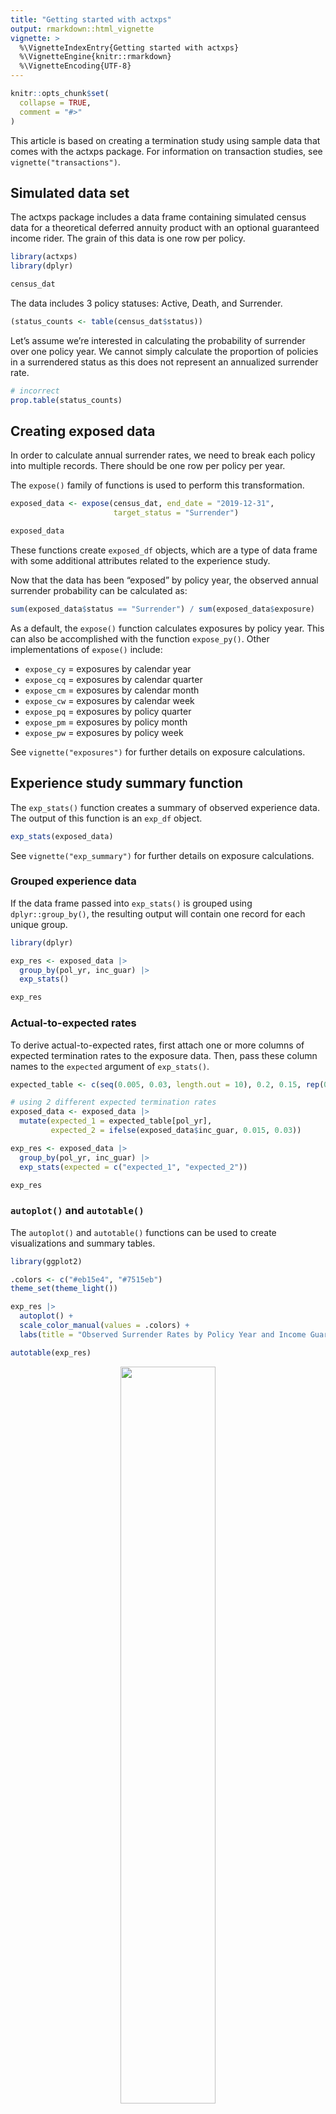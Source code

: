 ```yaml
---
title: "Getting started with actxps"
output: rmarkdown::html_vignette
vignette: >
  %\VignetteIndexEntry{Getting started with actxps}
  %\VignetteEngine{knitr::rmarkdown}
  %\VignetteEncoding{UTF-8}
---
```


```r
knitr::opts_chunk$set(
  collapse = TRUE,
  comment = "#>"
)
```

This article is based on creating a termination study using sample data that 
comes with the actxps package. For information on transaction studies, see 
`vignette("transactions")`.

## Simulated data set

The actxps package includes a data frame containing simulated census data for a theoretical deferred annuity product with an optional guaranteed income rider. The grain of this data is one row per policy.

```r
library(actxps)
library(dplyr)

census_dat
```

The data includes 3 policy statuses: Active, Death, and Surrender.

```r
(status_counts <- table(census_dat$status))
```

Let's assume we're interested in calculating the probability of surrender over one policy year. We cannot simply calculate the proportion of policies in a surrendered status as this does not represent an annualized surrender rate.

```r
# incorrect
prop.table(status_counts)
```

## Creating exposed data

In order to calculate annual surrender rates, we need to break each policy into multiple records. There should be one row per policy per year.

The `expose()` family of functions is used to perform this transformation.


```r
exposed_data <- expose(census_dat, end_date = "2019-12-31",
                       target_status = "Surrender")

exposed_data
```

These functions create `exposed_df` objects, which are a type of data frame with some additional attributes related to the experience study.

Now that the data has been "exposed" by policy year, the observed annual surrender probability can be calculated as:

```r
sum(exposed_data$status == "Surrender") / sum(exposed_data$exposure)
```

As a default, the `expose()` function calculates exposures by policy year. This can also be accomplished with the function `expose_py()`. Other implementations of `expose()` include:

- `expose_cy` = exposures by calendar year
- `expose_cq` = exposures by calendar quarter
- `expose_cm` = exposures by calendar month
- `expose_cw` = exposures by calendar week
- `expose_pq` = exposures by policy quarter
- `expose_pm` = exposures by policy month
- `expose_pw` = exposures by policy week

See `vignette("exposures")` for further details on exposure calculations.

## Experience study summary function

The `exp_stats()` function creates a summary of observed experience data. The output of this function is an `exp_df` object.

```r
exp_stats(exposed_data)
```

See `vignette("exp_summary")` for further details on exposure calculations.

### Grouped experience data

If the data frame passed into `exp_stats()` is grouped using `dplyr::group_by()`, the resulting output will contain one record for each unique group.

```r
library(dplyr)

exp_res <- exposed_data |>
  group_by(pol_yr, inc_guar) |>
  exp_stats()

exp_res
```

### Actual-to-expected rates

To derive actual-to-expected rates, first attach one or more columns of expected termination rates to the exposure data. Then, pass these column names to the `expected` argument of `exp_stats()`.

```r

expected_table <- c(seq(0.005, 0.03, length.out = 10), 0.2, 0.15, rep(0.05, 3))

# using 2 different expected termination rates
exposed_data <- exposed_data |>
  mutate(expected_1 = expected_table[pol_yr],
         expected_2 = ifelse(exposed_data$inc_guar, 0.015, 0.03))

exp_res <- exposed_data |>
  group_by(pol_yr, inc_guar) |>
  exp_stats(expected = c("expected_1", "expected_2"))

exp_res

```

### `autoplot()` and `autotable()`

The `autoplot()` and `autotable()` functions can be used to create visualizations and summary tables.

```r

library(ggplot2)

.colors <- c("#eb15e4", "#7515eb")
theme_set(theme_light())

exp_res |>
  autoplot() +
  scale_color_manual(values = .colors) +
  labs(title = "Observed Surrender Rates by Policy Year and Income Guarantee Presence")

```

```r
autotable(exp_res)
```

<center><img src="../man/figures/exp_gt.png" width="55%" height="55%" /></center>

### `summary()`

Calling the `summary()` function on an `exp_df` object re-summarizes experience results. This also produces an `exp_df` object.

```r
summary(exp_res)
```

If additional variables are passed to `...`, these variables become groups in the re-summarized `exp_df` object.

```r
summary(exp_res, inc_guar)
```

## Shiny App

Passing an `exposed_df` object to the `exp_shiny()` function launches a shiny app that enables interactive exploration of experience data.

```r
exp_shiny(exposed_data)
```

<img src="../man/figures/exp_shiny.png" width="100%" />
